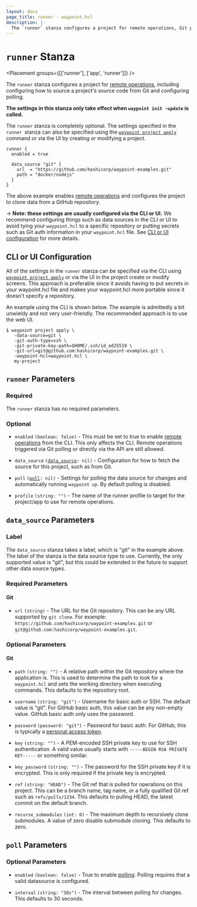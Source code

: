 ```yaml
---
layout: docs
page_title: runner - waypoint.hcl
description: |-
  The `runner` stanza configures a project for remote operations, Git polling, and more.
---
```


# `runner` Stanza

<Placement groups={[['runner'], ['app', 'runner']]} />

The `runner` stanza configures a project for [remote operations](/docs/runner),
including configuring how to source a project's source code from Git and
configuring polling.

**The settings in this stanza only take effect when `waypoint init -update`
is called.**

The `runner` stanza is completely optional. The settings specified in the
`runner `stanza can also be specified using the [`waypoint project apply`](/commands/project-apply)
command or via the UI by creating or modifying a project.

```hcl
runner {
  enabled = true

  data_source "git" {
    url  = "https://github.com/hashicorp/waypoint-examples.git"
    path = "docker/nodejs"
  }
}
```

The above example enables [remote operations](/docs/runner) and configures
the project to clone data from a GitHub repository.

-> **Note: these settings are usually configured via the CLI or UI.** We
recommend configuring things such as data sources in the CLI or UI to avoid
tying your `waypoint.hcl` to a specific repository or putting secrets such
as Git auth information in your `waypoint.hcl` file. See
[CLI or UI configuration](#cli-or-ui-configuration) for more details.

## CLI or UI Configuration

All of the settings in the `runner` stanza can be specified via the
CLI using [`waypoint project apply`](/commands/project-apply) or via
the UI in the project create or modify screens. This approach is preferable
since it avoids having to put secrets in your waypoint.hcl file and makes
your waypoint.hcl more portable since it doesn't specify a repository.

An example using the CLI is shown below. The example is admittedly a bit
unwieldy and not very user-friendly. The recommended approach is to use the web UI.

```shell-session
$ waypoint project apply \
   -data-source=git \
   -git-auth-type=ssh \
   -git-private-key-path=$HOME/.ssh/id_ed25519 \
   -git-url=git@github.com:hashicorp/waypoint-examples.git \
   -waypoint-hcl=waypoint.hcl \
   my-project
```

## `runner` Parameters

### Required

The `runner` stanza has no required parameters.

### Optional

- `enabled` `(boolean: false)` - This must be set to true to enable
  [remote operations](/docs/runner) from the CLI. This only affects
  the CLI. Remote operations triggered via Git polling or directly via the
  API are still allowed.

- `data_source` <code>([data_source][data_source]: nil)</code> - Configuration
  for how to fetch the source for this project, such as from Git.

- `poll` <code>([poll][poll]: nil)</code> - Settings for polling the data
  source for changes and automatically running `waypoint up`. By default
  polling is disabled.

- `profile` `(string: "")` - The name of the runner profile to target for the
  project/app to use for remote operations.

## `data_source` Parameters

### Label

The `data_source` stanza takes a label, which is "git" in the example above.
The label of the stanza is the data source type to use. Currently, the only
supported value is "git", but this could be extended in the future to support
other data source types.

### Required Parameters

#### Git

- `url` `(string)` - The URL for the Git repository. This can be any URL supported
  by `git clone`. For example: `https://github.com/hashicorp/waypoint-examples.git`
  or `git@github.com:hashicorp/waypoint-examples.git`.

### Optional Parameters

#### Git

- `path` `(string: "")` - A relative path within the Git repository where
  the application is. This is used to determine the path to look for a
  `waypoint.hcl` and sets the working directory when executing commands.
  This defaults to the repository root.

- `username` `(string: "git")` - Username for basic auth or SSH. The default
  value is "git". For GitHub basic auth, this value can be any non-empty value.
  GitHub basic auth only uses the password.

- `password` `(password: "git")` - Password for basic auth. For GitHub, this
  is typically a [personal access token](https://docs.github.com/en/github/authenticating-to-github/creating-a-personal-access-token).

- `key` `(string: "")` - A PEM-encoded SSH private key to use for SSH authentication.
  A valid value usually starts with `-----BEGIN RSA PRIVATE KEY-----` or something
  similar.

- `key_password` `(string: "")` - The password for the SSH private key if
  it is encrypted. This is only required if the private key is encrypted.

- `ref` `(string: "HEAD")` - The Git ref that is pulled for operations on
  this project. This can be a branch name, tag name, or a fully qualified
  Git ref such as `refs/pulls/1234`. This defaults to pulling HEAD, the
  latest commit on the default branch.

- `recurse_submodules` `(int: 0)` - The maximum depth to recursively clone
  submodules. A value of zero disable submodule cloning. This defaults to zero.

## `poll` Parameters

### Optional Parameters

- `enabled` `(boolean: false)` - True to enable [polling](/docs/projects/git#polling).
  Polling requires that a valid datasource is configured.

- `interval` `(string: "30s")` - The interval between polling for changes.
  This defaults to 30 seconds.

[data_source]: /docs/waypoint-hcl/config#data_source-parameters 'data_source Stanza'
[poll]: /docs/waypoint-hcl/config#poll-parameters 'poll Stanza'
